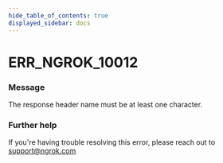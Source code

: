 ```yaml
---
hide_table_of_contents: true
displayed_sidebar: docs
---
```



# ERR_NGROK_10012

### Message
The response header name must be at least one character.

<ErrorDetails error='err_ngrok_10012' />


### Further help
If you're having trouble resolving this error, please reach out to [support@ngrok.com](mailto:support@ngrok.com?subject=Help%20with%20ERR_NGROK_10012)

